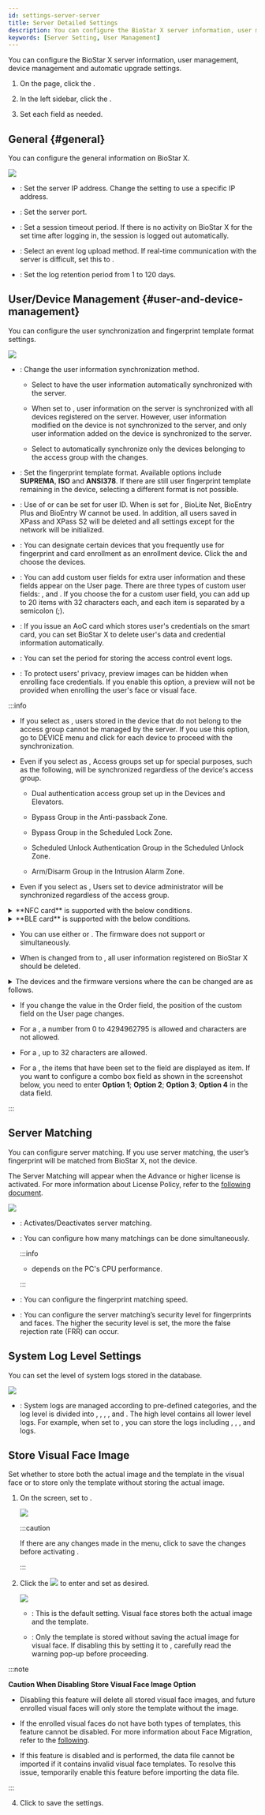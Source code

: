 ```yaml
---
id: settings-server-server
title: Server Detailed Settings
description: You can configure the BioStar X server information, user management, device management and automatic upgrade settings.
keywords: [Server Setting, User Management]
---
```


You can configure the BioStar X server information, user management, device management and automatic upgrade settings.

1. On the <Cmd sid='shell.header.launcher' /> page, click the <Cmd sid='shell.header.setting' />.

1. In the left sidebar, click the <Cmd sid="common.server" product='2' />.

1. Set each field as needed.

## General {#general}

You can configure the general information on BioStar X.

<Image src='/img/biostarx-settings-server-general.png' className='none' />

* <Cmd sid="setting.server.biostarIPAdress" product='2' />: Set the server IP address. Change the setting to use a specific IP address.

* <Cmd sid="setting.server.biostarPort" product='2' />: Set the server port.

* <Cmd sid="common.sessionTimeout" product='2' />: Set a session timeout period. If there is no activity on BioStar X for the set time after logging in, the session is logged out automatically.

* <Cmd sid="setting.server.logUploadType" product='2' />: Select an event log upload method. If real-time communication with the server is difficult, set this to <Cmd sid="common.manual" product='2' />.

* <Cmd sid="setting.server.logRetainDays" product='2' />: Set the log retention period from 1 to 120 days.

## User/Device Management {#user-and-device-management}

You can configure the user synchronization and fingerprint template format settings.

<Image src='/img/biostarx-settings-server-management.png' className='none' />

* <Cmd sid="setting.server.automaticUserSync" product='2' />: Change the user information synchronization method.

  * Select <Cmd sid="setting.server.syncOption.allDevices" product='2' /> to have the user information automatically synchronized with the server.

  * When set to <Cmd sid="setting.server.syncOption.deviceSync" product='2' />, user information on the server is synchronized with all devices registered on the server. However, user information modified on the device is not synchronized to the server, and only user information added on the device is synchronized to the server.

  * Select <Cmd sid="setting.server.syncOption.smartSync" product='2' /> to automatically synchronize only the devices belonging to the access group with the changes.

* <Cmd sid="setting.server.fingerprintTemplateFormat" product='2' />: Set the fingerprint template format. Available options include **SUPREMA**, **ISO** and **ANSI378**. If there are still user fingerprint template remaining in the device, selecting a different format is not possible.

* <Cmd sid="setting.userDevice.useridType" product='2' />: Use of <Cmd sid="setting.userDevice.useridType.numeric" product='2' /> or <Cmd sid="setting.userDevice.useridType.alphanumeric" product='2' /> can be set for user ID. When <Cmd sid="setting.userDevice.useridType.alphanumeric" product='2' /> is set for <Cmd sid="setting.userDevice.useridType" product='2' />, BioLite Net, BioEntry Plus and BioEntry W cannot be used. In addition, all users saved in XPass and XPass S2 will be deleted and all settings except for the network will be initialized.

* <Cmd sid="setting.server.enrollment_device.title" product='2' />: You can designate certain devices that you frequently use for fingerprint and card enrollment as an enrollment device. Click the <Cmd sid="button.plusAdd" product='2' /> and choose the devices.

* <Cmd sid="setting.server.custom_field.title" product='2' />:  You can add custom user fields for extra user information and these fields appear on the User page. There are three types of custom user fields: <Cmd sid="setting.server.custom_field.type.numericbox" product='2' />, <Cmd sid="setting.server.custom_field.type.textbox" product='2' /> and <Cmd sid="setting.server.custom_field.type.combobox" product='2' />. If you choose the <Cmd sid="setting.server.custom_field.type.combobox" product='2' /> for a custom user field, you can add up to 20 items with 32 characters each, and each item is separated by a semicolon (;).  

* <Cmd sid="setting.server.deleteCredentialAfterAOC" product='2' />: If you issue an AoC card which stores user's credentials on the smart card, you can set BioStar X to delete user's data and credential information automatically.

* <Cmd sid="setting.server.eventLogRetainDays" product='2' />: You can set the period for storing the access control event logs.

* <Cmd sid="setting.server.hideCredentialFaces" product='2' />: To protect users' privacy, preview images can be hidden when enrolling face credentials. If you enable this option, a preview will not be provided when enrolling the user's face or visual face.

:::info

* If you select <Cmd sid="setting.server.automaticUserSync" product='2' /> as <Cmd sid="setting.server.syncOption.smartSync" product='2' />, users stored in the device that do not belong to the access group cannot be managed by the server. If you use this option, go to DEVICE menu and click <Cmd sid="device.sync_all" product='2' /> for each device to proceed with the synchronization.

* Even if you select <Cmd sid="setting.server.automaticUserSync" product='2' /> as <Cmd sid="setting.server.syncOption.smartSync" product='2' />, Access groups set up for special purposes, such as the following, will be synchronized regardless of the device's access group.

  * Dual authentication access group set up in the Devices and Elevators.

  * Bypass Group in the Anti-passback Zone.

  * Bypass Group in the Scheduled Lock Zone.

  * Scheduled Unlock Authentication Group in the Scheduled Unlock Zone.

  * Arm/Disarm Group in the Intrusion Alarm Zone.

* Even if you select <Cmd sid="setting.server.automaticUserSync" product='2' /> as <Cmd sid="setting.server.syncOption.smartSync" product='2' />, Users set to device administrator will be synchronized regardless of the access group.

<details>

<summary>**NFC card** is supported with the below conditions.</summary>

* Mobile device OS: Android 5.0 Lollipop or later, Android 10 or earlier

* BioStar 2 Mobile 2.4.1 or later

* XPass S2: XPS2M-V2 FW 2.4 or later

* BioStation 2: BS2-OMPW, BS2-OIPW FW 1.4 or later, FW 1.8 or earlier

* BioStation A2: BSA2-OMPW, BSA2-OIPW FW 1.3 or later, FW 1.7.1 or earlier

* BioStation L2: BSL2-OM FW 1.2 or later

* BioEntry W2: BEW2-OAP, BEW2-ODP FW 1.1 or later, FW 1.5 or earlier

* FaceStation 2: FS2-D, FS2-AWB FW 1.3.1 or earlier

* BioLite N2: BLN2-ODB, BLN2-OAB, BLN2-PAB FW 1.2 or earlier

* XPass D2: XPD2-MDB, XPD2-GDB, XPD2-GKDB FW 1.3 or earlier

* FaceLite: FL-DB FW 1.1 or earlier

* XPass 2: XP2-MDPB, XP2-GDPB, XP2-GKDPB, XP2-MAPB FW 1.0 or later

* BioEntry P2: BEP2-OD, BEP2-OA FW 1.0 or later

* BioEntry R2: BER2-OD FW v1.1.0 or later

</details>

<details>

<summary>**BLE card** is supported with the below conditions.</summary>

* Mobile device OS: Android 5.0 Lollipop or later, Android 10 or earlier / iOS 9.0 or later

* BioStar 2 Mobile 2.4.1 or later

* FaceStation 2: FS2-AWB FW 1.3.1 or earlier

* BioLite N2: BLN2-ODB, BLN2-OAB, BLN2-PAB FW 1.2 or earlier

* XPass D2: XPD2-MDB, XPD2-GDB, XPD2-GKDB FW 1.3 or earlier

* FaceLite: FL-DB FW 1.1 or earlier

* XPass 2: XP2-MDPB, XP2-GDPB, XP2-GKDPB, XP2-MAPB FW 1.0 or later

</details>

* You can use either <Cmd sid="user.mobileCredentialCard" product='2' /> or <Cmd sid="common.mobileCredential" product='2' />. The firmware does not support <Cmd sid="user.mobileCredentialCard" product='2' /> or <Cmd sid="common.mobileCredential" product='2' /> simultaneously.

* When <Cmd sid="setting.userDevice.useridType" product='2' /> is changed from <Cmd sid="setting.userDevice.useridType.alphanumeric" product='2' /> to <Cmd sid="setting.userDevice.useridType.numeric" product='2' />, all user information registered on BioStar X should be deleted.

<details>

<summary>The devices and the firmware versions where the <Cmd sid="setting.userDevice.useridType" product='2' /> can be changed are as follows.</summary>

* CoreStation FW 1.0.0 or later

* FaceStaion 2 FW 1.0.0 or later

* FaceLite FW 1.0.0 or later

* BioEntry W2 FW 1.1.0 or later

* BioStation L2 FW 1.2.0 or later

* BioStation A2 FW 1.3.0 or later

* BioStation 2 FW 1.4.0 or later

* BioLite N2 FW 1.0.0 or later

* BioEntry P2 FW 1.0.0 or later

* BioEntry R2 FW 1.0.0 or later

* XPass 2 FW 1.0.0 or later

* XPass D2 FW 1.0.0 or later

* XPass FW 2.4.0 or later

* XPass S2 FW 2.4.0 or later

* X-Station 2 FW 1.0.0 or later

* BioStation 3 FW 1.0.0 or later

</details>

* If you change the value in the <Cmd>Order</Cmd> field, the position of the custom field on the User page changes. 

* For a <Cmd sid="setting.server.custom_field.type.numericbox" product='2' />, a number from 0 to 4294962795 is allowed and characters are not allowed.

* For a <Cmd sid="setting.server.custom_field.type.textbox" product='2' />, up to 32 characters are allowed.

* For a <Cmd sid="setting.server.custom_field.type.combobox" product='2' />, the items that have been set to the field are displayed as item. If you want to configure a combo box field as shown in the screenshot below, you need to enter **Option 1**; **Option 2**; **Option 3**; **Option 4** in the data field.

:::

## Server Matching

You can configure server matching. If you use server matching, the user’s fingerprint will be matched from BioStar X, not the device.

The Server Matching will appear when the Advance or higher license is activated. For more information about License Policy, refer to the [following document](licensing).

<Image src='/img/biostarx-settings-server-server-matching.png' className='none' />

* <Cmd sid="setting.server.serverMatching.use" product='2' />: Activates/Deactivates server matching.

* <Cmd sid="setting.server.serverMatching.matchingConcurrencyCount" product='2' />: You can configure how many matchings can be done simultaneously.

  :::info

  * <Cmd sid="setting.server.serverMatching.matchingConcurrencyCount" product='2' /> depends on the PC's CPU performance.

  :::

* <Cmd sid="setting.server.serverMatching.fastMode" product='2' />: You can configure the fingerprint matching speed.

* <Cmd sid="setting.server.serverMatching.securityLevel" product='2' />: You can configure the server matching’s security level for fingerprints and faces. The higher the security level is set, the more the false rejection rate (FRR) can occur.

## System Log Level Settings

You can set the level of system logs stored in the database.

<Image src='/img/biostarx-settings-server-system-log-level.png' className='none' />

* <Cmd sid="setting.server.logLevel" product='2' />: System logs are managed according to pre-defined categories, and the log level is divided into <Cmd sid="setting.server.logLevel.trace" product='2' />, <Cmd sid="setting.server.logLevel.debug" product='2' />, <Cmd sid="setting.server.logLevel.info" product='2' />, <Cmd sid="setting.server.logLevel.warning" product='2' />, and <Cmd sid="setting.server.logLevel.error" product='2' />. The high level contains all lower level logs. For example, when set to <Cmd sid="setting.server.logLevel.trace" product='2' />, you can store the logs including <Cmd sid="setting.server.logLevel.debug" product='2' />, <Cmd sid="setting.server.logLevel.info" product='2' />, <Cmd sid="setting.server.logLevel.warning" product='2' />, and <Cmd sid="setting.server.logLevel.error" product='2' /> logs.

## Store Visual Face Image

Set whether to store both the actual image and the template in the visual face or to store only the template without storing the actual image.

<Calloutlists>

1. On the <Cmd sid="settings.expertSettings.title" product='2' /> screen, set <Cmd sid="settings.expertSettings.enableOptionLabel" product='2' /> to <Cmd sid="common.use" product='2' />.

    <Image src='/img/biostarx-settings-server-expert.png' className='none' />

    :::caution

    If there are any changes made in the <Cmd sid="common.server" product='2' /> menu, click <Cmd sid="button.apply" product='2' /> to save the changes before activating <Cmd sid="settings.expertSettings.enableOptionLabel" product='2' />.

    :::

1. Click the <Image src='/img/ico-expert-setting.png' ico /> to enter <Cmd sid="settings.expertSettings.detail.title" product='2' /> and set <Cmd sid="settings.expertSettings.detail.storeVisualFaceImageOptionLabel" product='2' /> as desired.

    <Image src='/img/biostarx-settings-server-expert2.png' className='none' />

    * <Cmd sid="common.use" product='2' />: This is the default setting. Visual face stores both the actual image and the template.

    * <Cmd sid="common.notUse" product='2' />: Only the template is stored without saving the actual image for visual face. If disabling this by setting it to <Cmd sid="common.notUse" product='2' />, carefully read the warning pop-up before proceeding.

  :::note

  **Caution When Disabling Store Visual Face Image Option**
  
  * Disabling this feature will delete all stored visual face images, and future enrolled visual faces will only store the template without the image.

  * If the enrolled visual faces do not have both types of templates, this feature cannot be disabled. For more information about <Cmd>Face Migration</Cmd>, refer to the [following](migration-face).

  * If this feature is disabled and <Cmd sid="menu.dataImport" product='2' /> is performed, the data file cannot be imported if it contains invalid visual face templates. To resolve this issue, temporarily enable this feature before importing the data file.

  :::

</Calloutlists>

4. Click <Cmd sid="button.apply" product='2' /> to save the settings.